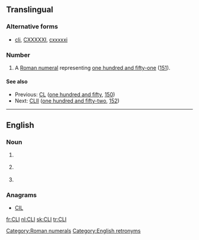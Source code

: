 {{also|cli}}
==Translingual==

===Alternative forms===
* {{sense|roman numeral}} [[cli]], [[CXXXXXI]], [[cxxxxxi]]

===Number===
{{mul-number}}

# A [[Roman numeral]] representing [[one hundred and fifty-one]] ([[151]]).

====See also====
* Previous: [[CL]] ([[one hundred and fifty]], [[150]])
* Next: [[CLII]] ([[one hundred and fifty-two]], [[152]])

[[Category:Roman numerals]]

----

==English==

===Noun===
{{en-initialism}}

# {{context|computing|lang=en}} {{initialism of|Common Language Infrastructure|nodot=1|lang=en}} {{gloss|for [[.NET]].}}
# {{context|computing|lang=en}} {{initialism of|command line interface|Command Line Interface|nodot=1|lang=en}} {{gloss|– a way to communicate with a computer in the absence of a [[GUI]].}}
# {{context|computing|lang=en}} {{initialism of|command-line interpreter|lang=en}}

===Anagrams===
* [[CIL]]

[[Category:English retronyms]]

[[fr:CLI]]
[[nl:CLI]]
[[sk:CLI]]
[[tr:CLI]]